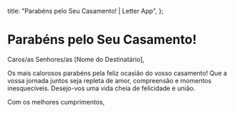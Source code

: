   title: "Parabéns pelo Seu Casamento! | Letter App",
};

# Parabéns pelo Seu Casamento!

Caros/as Senhores/as [Nome do Destinatário],

Os mais calorosos parabéns pela feliz ocasião do vosso casamento! Que a vossa jornada juntos seja repleta de amor, compreensão e momentos inesquecíveis. Desejo-vos uma vida cheia de felicidade e união.

Com os melhores cumprimentos,

